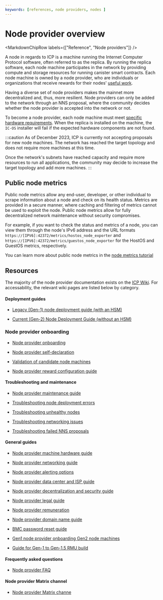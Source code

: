 ```yaml
---
keywords: [references, node providers, nodes ]
---
```



# Node provider overview

<MarkdownChipRow labels={["Reference", "Node providers"]} />

A node in regards to ICP is a machine running the Internet Computer Protocol software, often referred to as the replica. By running the replica software, each node machine participates in the network by providing compute and storage resources for running canister smart contracts. Each node machine is owned by a node provider, who are individuals or organizations that receive rewards for their nodes' [useful work](https://wiki.internetcomputer.org/wiki/Proof_of_Useful_Work).

Having a diverse set of node providers makes the mainnet more decentralized and, thus, more resilient. Node providers can only be added to the network through an NNS proposal, where the community decides whether the node provider is accepted into the network or not.

To become a node provider, each node machine must meet [specific hardware requirements](https://wiki.internetcomputer.org/wiki/Node_Provider_Machine_Hardware_Guide#Gen_2_Node_Machine_requirements). When the replica is installed on the machine, the `IC-OS` installer will fail if the expected hardware components are not found.

:::caution
As of December 2023, ICP is currently not accepting proposals for new node machines. The network has reached the target topology and does not require more machines at this time.

Once the network's subnets have reached capacity and require more resources to run all applications, the community may decide to increase the target topology and add more machines.
:::

## Public node metrics

Public node metrics allow any end-user, developer, or other individual to scrape information about a node and check on its health status. Metrics are provided in a secure manner, where caching and filtering of metrics cannot be used to exploit the node. Public node metrics allow for fully decentralized network maintenance without security compromises.

For example, if you want to check the status and metrics of a node, you can view them through the node's IPv6 address and the URL formats `https://[IPV6]:42372/metrics/hostos_node_exporter` and `https://[IPV6]:42372/metrics/guestos_node_exporter` for the HostOS and GuestOS metrics, respectively.

You can learn more about public node metrics in the [node metrics tutorial](node-metrics.mdx)

## Resources

The majority of the node provider documentation exists on the [ICP Wiki](https://wiki.internetcomputer.org/wiki/Node_Provider_Documentation). For accessability, the relevant wiki pages are listed below by category.

#### Deployment guides

- [Legacy (Gen-1) node deployment guide (with an HSM)](https://wiki.internetcomputer.org/wiki/Node_Deployment_Guide_(with_an_HSM))

- [Current (Gen-2) Node Deployment Guide (without an HSM)](https://wiki.internetcomputer.org/wiki/Node_Deployment_Guide)

### Node provider onboarding

- [Node provider onboarding](https://wiki.internetcomputer.org/wiki/Node_Provider_Onboarding)

- [Node provider self-declaration](https://wiki.internetcomputer.org/wiki/Node_Provider_Self-declaration)

- [Validation of candidate node machines](https://wiki.internetcomputer.org/wiki/Validation_of_Candidate_Node_Machines)

- [Node provider reward configuration guide](https://wiki.internetcomputer.org/wiki/Node_Provider_Reward_Configuration_Guide)

#### Troubleshooting and maintenance

- [Node provider maintenance guide](https://wiki.internetcomputer.org/wiki/Node_Provider_Maintenance_Guide)

- [Troubleshooting node deployment errors](https://wiki.internetcomputer.org/wiki/Troubleshooting_Node_Deployment_Errors)

- [Troubleshooting unhealthy nodes](https://wiki.internetcomputer.org/wiki/Troubleshooting_Unhealthy_Nodes)

- [Troubleshooting networking issues](https://wiki.internetcomputer.org/wiki/Troubleshooting_Networking_Issues)

- [Troubleshooting failed NNS proposals](https://wiki.internetcomputer.org/wiki/Troubleshooting_Failed_NNS_proposals)


#### General guides

- [Node provider machine hardware guide](https://wiki.internetcomputer.org/wiki/Node_Provider_Machine_Hardware_Guide)

- [Node provider networking guide](https://wiki.internetcomputer.org/wiki/Node_Provider_Networking_Guide)

- [Node provider alerting options](https://wiki.internetcomputer.org/wiki/Node_Provider_Alerting_Options)

- [Node provider data center and ISP guide](https://wiki.internetcomputer.org/wiki/Node_Provider_Data_Center_and_ISP_Guide)

- [Node provider decentralization and security guide](https://wiki.internetcomputer.org/wiki/Node_Provider_Decentralization_and_Security_Guide)

- [Node provider legal guide](https://wiki.internetcomputer.org/wiki/Node_Provider_Legal_Guide)

- [Node provider remuneration](https://wiki.internetcomputer.org/wiki/Node_Provider_Remuneration)

- [Node provider domain name guide](https://wiki.internetcomputer.org/wiki/Node_Provider_Domain_Name_Guide)

- [BMC password reset guide](https://wiki.internetcomputer.org/wiki/BMC_Password_Reset_Guide)

- [Gen1 node provider onboarding Gen2 node machines](https://wiki.internetcomputer.org/wiki/Gen1_Node_Provider_onboarding_Gen2_node_machines)

- [Guide for Gen-1 to Gen-1.5 RMU build](https://wiki.internetcomputer.org/wiki/RMU_build_Gen-1.5)

#### Frequently asked questions

- [Node provider FAQ](https://wiki.internetcomputer.org/wiki/Node_Provider_FAQ)

#### Node provider Matrix channel

- [Node provider Matrix channe](https://wiki.internetcomputer.org/wiki/Node_Provider_Matrix_channel)